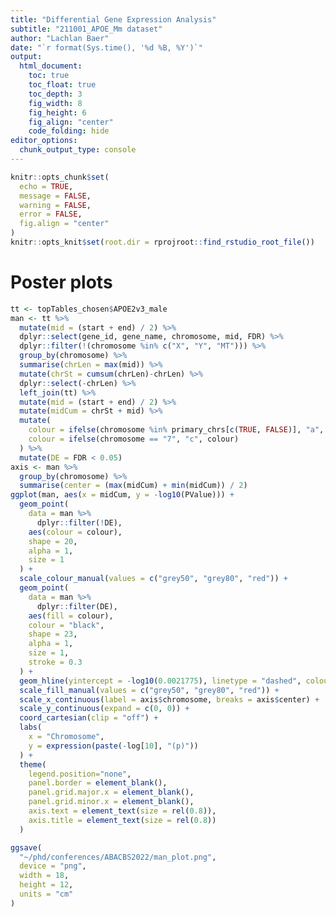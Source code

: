 ```yaml
---
title: "Differential Gene Expression Analysis"
subtitle: "211001_APOE_Mm dataset"
author: "Lachlan Baer"
date: "`r format(Sys.time(), '%d %B, %Y')`"
output:
  html_document:
    toc: true
    toc_float: true
    toc_depth: 3
    fig_width: 8
    fig_height: 6
    fig_align: "center"
    code_folding: hide
editor_options:
  chunk_output_type: console
---
```


```r
knitr::opts_chunk$set(
  echo = TRUE,
  message = FALSE,
  warning = FALSE,
  error = FALSE,
  fig.align = "center"
)
knitr::opts_knit$set(root.dir = rprojroot::find_rstudio_root_file())
```

# Poster plots

```r
tt <- topTables_chosen$APOE2v3_male
man <- tt %>%
  mutate(mid = (start + end) / 2) %>%
  dplyr::select(gene_id, gene_name, chromosome, mid, FDR) %>%
  dplyr::filter(!(chromosome %in% c("X", "Y", "MT"))) %>%
  group_by(chromosome) %>%
  summarise(chrLen = max(mid)) %>%
  mutate(chrSt = cumsum(chrLen)-chrLen) %>%
  dplyr::select(-chrLen) %>% 
  left_join(tt) %>%
  mutate(mid = (start + end) / 2) %>%
  mutate(midCum = chrSt + mid) %>%
  mutate(
    colour = ifelse(chromosome %in% primary_chrs[c(TRUE, FALSE)], "a", "b"),
    colour = ifelse(chromosome == "7", "c", colour)
  ) %>%
  mutate(DE = FDR < 0.05)
axis <- man %>%
  group_by(chromosome) %>%
  summarise(center = (max(midCum) + min(midCum)) / 2)
ggplot(man, aes(x = midCum, y = -log10(PValue))) +
  geom_point(
    data = man %>%
      dplyr::filter(!DE),
    aes(colour = colour),
    shape = 20,
    alpha = 1,
    size = 1
  ) +
  scale_colour_manual(values = c("grey50", "grey80", "red")) +
  geom_point(
    data = man %>%
      dplyr::filter(DE),
    aes(fill = colour),
    colour = "black",
    shape = 23,
    alpha = 1,
    size = 1,
    stroke = 0.3
  ) +
  geom_hline(yintercept = -log10(0.0021775), linetype = "dashed", colour = "black") +
  scale_fill_manual(values = c("grey50", "grey80", "red")) +
  scale_x_continuous(label = axis$chromosome, breaks = axis$center) +
  scale_y_continuous(expand = c(0, 0)) +
  coord_cartesian(clip = "off") +
  labs(
    x = "Chromosome",
    y = expression(paste(-log[10], "(p)"))
  ) +
  theme(
    legend.position="none",
    panel.border = element_blank(),
    panel.grid.major.x = element_blank(),
    panel.grid.minor.x = element_blank(),
    axis.text = element_text(size = rel(0.8)),
    axis.title = element_text(size = rel(0.8))
  )
```

```r
ggsave(
  "~/phd/conferences/ABACBS2022/man_plot.png",
  device = "png",
  width = 18,
  height = 12,
  units = "cm"
)
```

